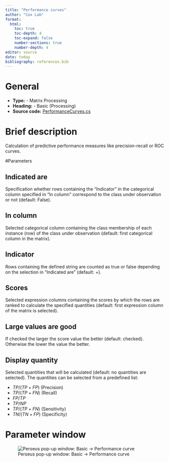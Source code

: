 ```yaml
---
title: "Performance curves"
author: "Cox Lab"
format: 
  html:
    toc: true
    toc-depth: 4
    toc-expand: false
    number-sections: true
    number-depth: 4
editor: source
date: today
bibliography: references.bib
---
```


# General

  * **Type:** - Matrix Processing
  * **Heading:** - Basic (Processing)
  * **Source code:** [PerformanceCurves.cs](https://github.com/JurgenCox/perseus-plugins/blob/master/PerseusPluginLib/Basic/PerformanceCurves.cs)

# Brief description

Calculation of predictive performance measures like precision-recall or ROC curves.


```{=html}
<!-- This comment and the line above it must be preserved when editing this file!
The recommended sections are these, but they may be changed on a case by case basis.
===== Detailed description =====
===== Parameters =====
===== Theoretical background =====
===== Examples =====
Make changes only below this line! -->
```
#Parameters

## Indicated are

Specification whether rows containing the "Indicator" in the categorical column specified in "In column" correspond to the class under observation or not (default: False).

## In column

Selected categorical column containing the class membership of each instance (row) of the class under observation (default: first categorical column in the matrix).

## Indicator

Rows containing the defined string are counted as true or false depending on the selection in "Indicated are" (default: $+$).

## Scores

Selected expression columns containing the scores by which the rows are ranked to calculate the specified quantities (default: first expression column of the matrix is selected).

## Large values are good

If checked the larger the score value the better (default: checked). Otherwise the lower the value the better.

## Display quantity

Selected quantities that will be calculated (default: no quantities are selected). The quantities can be selected from a predefined list:

-   $TP/(TP+FP)$ (Precision)
-   $TP/(TP+FN)$ (Recall)
-   $FP/TP$
-   $TP/NP$
-   $TP/(TP+FN)$ (Sensitivity)
-   $TN/(TN+FP)$ (Specificity)

# Parameter window

![Perseus pop-up window: Basic -\> Performance curve](images/basic-performance_curves-edited.png)
